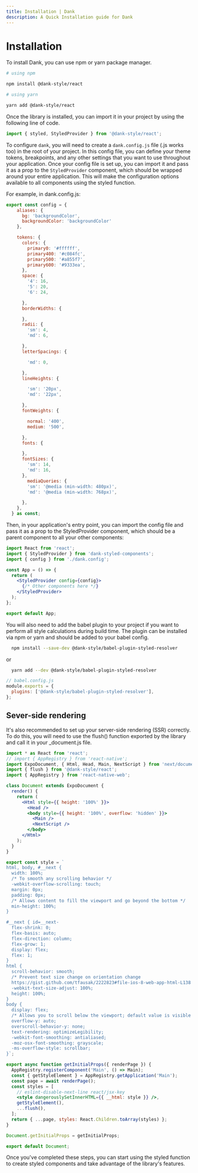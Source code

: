 ```yaml
---
title: Installation | Dank
description: A Quick Installation guide for Dank
---
```



<Meta title="Getting Started/Installation" />

# Installation

To install Dank, you can use npm or yarn package manager.

```bash
# using npm

npm install @dank-style/react

# using yarn

yarn add @dank-style/react
```

Once the library is installed, you can import it in your project by using the following line of code.

```jsx
import { styled, StyledProvider } from '@dank-style/react';
```

To configure `dank`, you will need to create a `dank.config.js` file (.js works too) in the root of your project. In this config file, you can define your theme tokens, breakpoints, and any other settings that you want to use throughout your application. Once your config file is set up, you can import it and pass it as a prop to the `StyledProvider` component, which should be wrapped around your entire application. This will make the configuration options available to all components using the styled function.

For example, in dank.config.js:

```jsx
export const config = {
    aliases: {
      bg: 'backgroundColor',
      backgroundColor: 'backgroundColor'
    },

    tokens: {
      colors: {
        primary0: '#ffffff',
        primary400: '#c084fc',
        primary500: '#a855f7',
        primary600: '#9333ea',
      },
      space: {
        '4': 16,
        '5': 20,
        '6': 24,

      },
      borderWidths: {

      },
      radii: {
        'sm': 4,
        'md': 6,

      },
      letterSpacings: {

        'md': 0,

      },
      lineHeights: {

        'sm': '20px',
        'md': '22px',

      },
      fontWeights: {

        normal: '400',
        medium: '500',

      },
      fonts: {

      },
      fontSizes: {
        'sm': 14,
        'md': 16,
      },
  		mediaQueries: {
  	    'sm': '@media (min-width: 480px)',
  	    'md': '@media (min-width: 768px)',

  	  },
    },
  } as const;

```

Then, in your application's entry point, you can import the config file and pass it as a prop to the StyledProvider component, which should be a parent component to all your other components:

```jsx
import React from 'react';
import { StyledProvider } from 'dank-styled-components';
import { config } from './dank.config';

const App = () => {
  return (
    <StyledProvider config={config}>
      {/* Other components here */}
    </StyledProvider>
  );
};

export default App;
```

You will also need to add the babel plugin to your project if you want to perform all style calculations during build time. The plugin can be installed via npm or yarn and should be added to your babel config.

```bash
  npm install --save-dev @dank-style/babel-plugin-styled-resolver

```

or

```bash
  yarn add --dev @dank-style/babel-plugin-styled-resolver

```

```jsx
// babel.config.js
module.exports = {
  plugins: ['@dank-style/babel-plugin-styled-resolver'],
};
```

## Sever-side rendering

It's also recommended to set up your server-side rendering (SSR) correctly. To do this, you will need to use the flush() function exported by the library and call it in your \_document.js file.

```jsx
import * as React from 'react';
// import { AppRegistry } from 'react-native';
import ExpoDocument, { Html, Head, Main, NextScript } from 'next/document';
import { flush } from '@dank-style/react';
import { AppRegistry } from 'react-native-web';

class Document extends ExpoDocument {
  render() {
    return (
      <Html style={{ height: '100%' }}>
        <Head />
        <body style={{ height: '100%', overflow: 'hidden' }}>
          <Main />
          <NextScript />
        </body>
      </Html>
    );
  }
}

export const style = `
html, body, #__next {
  width: 100%;
  /* To smooth any scrolling behavior */
  -webkit-overflow-scrolling: touch;
  margin: 0px;
  padding: 0px;
  /* Allows content to fill the viewport and go beyond the bottom */
  min-height: 100%;
}

#__next { id=__next-
  flex-shrink: 0;
  flex-basis: auto;
  flex-direction: column;
  flex-grow: 1;
  display: flex;
  flex: 1;
}
html {
  scroll-behavior: smooth;
  /* Prevent text size change on orientation change
  https://gist.github.com/tfausak/2222823#file-ios-8-web-app-html-L138 */
  -webkit-text-size-adjust: 100%;
  height: 100%;
}
body {
  display: flex;
  /* Allows you to scroll below the viewport; default value is visible */
  overflow-y: auto;
  overscroll-behavior-y: none;
  text-rendering: optimizeLegibility;
  -webkit-font-smoothing: antialiased;
  -moz-osx-font-smoothing: grayscale;
  -ms-overflow-style: scrollbar;
}`;

export async function getInitialProps({ renderPage }) {
  AppRegistry.registerComponent('Main', () => Main);
  const { getStyleElement } = AppRegistry.getApplication('Main');
  const page = await renderPage();
  const styles = [
    // eslint-disable-next-line react/jsx-key
    <style dangerouslySetInnerHTML={{ __html: style }} />,
    getStyleElement(),
    ...flush(),
  ];
  return { ...page, styles: React.Children.toArray(styles) };
}

Document.getInitialProps = getInitialProps;

export default Document;
```

Once you've completed these steps, you can start using the styled function to create styled components and take advantage of the library's features.
